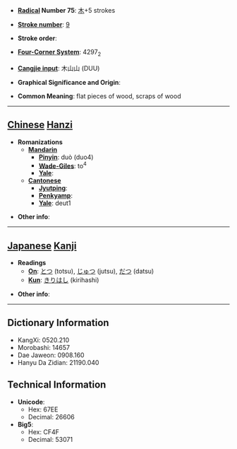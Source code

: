 * '''[[Wiktionary:Chinese radical index| Radical]] Number 75''': [[Wiktionary:Chinese radical index 木|木]]+5 strokes

* '''[[Wiktionary:Chinese total strokes index|Stroke number]]''': [[Wiktionary:Chinese total strokes index 9|9]]

* '''Stroke order''': 

* '''[[Wiktionary:Chinese four corner index|Four-Corner System]]''': 4297<sub>2</sub>

* '''[[Wiktionary:Chinese Cangjie index|Cangjie input]]''': 木山山 (DUU)

* '''Graphical Significance and Origin''': 

* '''Common Meaning''': flat pieces of wood, scraps of wood

----

== [[Chinese]] [[Hanzi]] ==

* '''Romanizations'''
** '''[[Mandarin]]'''
*** '''[[Pinyin]]''': duò (duo4)
*** '''[[Wade-Giles]]''': to<sup>4</sup>
*** '''[[Yale]]''': 
** '''[[Cantonese]]'''
*** '''[[Jyutping]]''':
*** '''[[Penkyamp]]''': 
*** '''[[Yale]]''': deut1

* '''Other info''': 

----

== [[Japanese]] [[Kanji]] ==

* '''Readings'''
** '''[[On]]''': [[とつ]] (totsu), [[じゅつ]] (jutsu), [[だつ]] (datsu)
** '''[[Kun]]''': [[きりはし]] (kirihashi)

* '''Other info''':  

----

== Dictionary Information ==

* KangXi: 0520.210
* Morobashi: 14657
* Dae Jaweon: 0908.160
* Hanyu Da Zidian: 21190.040

== Technical Information ==

* '''Unicode''':
** Hex: 67EE
** Decimal: 26606
* '''Big5''':
** Hex: CF4F
** Decimal: 53071